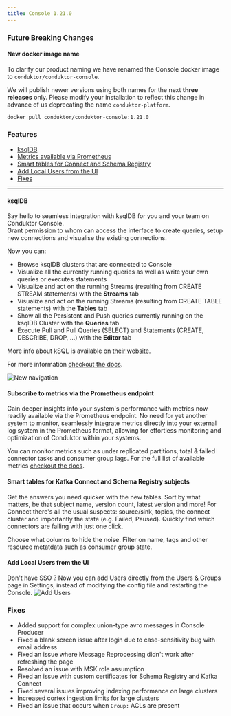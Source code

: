 ```yaml
---
title: Console 1.21.0
---
```



### Future Breaking Changes
#### New docker image name
To clarify our product naming we have renamed the Console docker image to `conduktor/conduktor-console`.

We will publish newer versions using both names for the next **three releases** only. Please modify your installation to reflect this change in advance of us deprecating the name `conduktor-platform`.

````shell
docker pull conduktor/conduktor-console:1.21.0
````

### Features

- [ksqlDB](#ksqldb)
- [Metrics available via Prometheus](#subscribe-to-metrics-via-the-prometheus-endpoint)
- [Smart tables for Connect and Schema Registry](#smart-tables-for-kafka-connect-and-schema-registry-subjects)
- [Add Local Users from the UI](#add-local-users-from-the-ui)
- [Fixes](#fixes)

---

#### ksqlDB

Say hello to seamless integration with ksqlDB for you and your team on Conduktor Console.   
Grant permission to whom can access the interface to create queries, setup new connections and visualise the existing connections.

Now you can:

* Browse ksqlDB clusters that are connected to Console
* Visualize all the currently running queries as well as write your own queries or executes statements
* Visualize and act on the running Streams (resulting from CREATE STREAM statements) with the **Streams** tab
* Visualize and act on the running Streams (resulting from CREATE TABLE statements) with the **Tables** tab
* Show all the Persistent and Push queries currently running on the ksqlDB Cluster with the **Queries** tab
* Execute Pull and Pull Queries (SELECT) and Statements (CREATE, DESCRIBE, DROP, ...) with the **Editor** tab

More info about kSQL is available on [their website](https://docs.ksqldb.io/en/latest/concepts/).

For more information [checkout the docs](https://docs.conduktor.io/platform/navigation/console/ksqldb/).

![New navigation](/images/changelog/platform/v21/ksqlComp.png)

#### Subscribe to metrics via the Prometheus endpoint

Gain deeper insights into your system's performance with metrics now readily available via the Prometheus endpoint. No need for yet another system to monitor, seamlessly integrate metrics directly into your external log system in the Prometheus format, allowing for effortless monitoring and optimization of Conduktor within your systems.

You can monitor metrics such as under replicated partitions, total & failed connector tasks and consumer group lags. For the full list of available metrics [checkout the docs](https://docs.conduktor.io/platform/reference/metric-reference/).

#### Smart tables for Kafka Connect and Schema Registry subjects

Get the answers you need quicker with the new tables. Sort by what matters, be that subject name, version count, latest version and more! For Connect there's all the usual suspects: source/sink, topics, the connect cluster and importantly the state (e.g. Failed, Paused). Quickly find which connectors are failing with just one click. 

Choose what columns to hide the noise. Filter on name, tags and other resource metatdata such as consumer group state.

#### Add Local Users from the UI

Don't have SSO ? Now you can add Users directly from the Users & Groups page in Settings, instead of modifying the config file and restarting the Console.
![Add Users](/images/changelog/platform/v21/add-users.png)

### Fixes

- Added support for complex union-type avro messages in Console Producer
- Fixed a blank screen issue after login due to case-sensitivity bug with email address
- Fixed an issue where Message Reprocessing didn't work after refreshing the page
- Resolved an issue with MSK role assumption
- Fixed an issue with custom certificates for Schema Registry and Kafka Connect
- Fixed several issues improving indexing performance on large clusters
- Increased cortex ingestion limits for large clusters
- Fixed an issue that occurs when `Group:` ACLs are present
